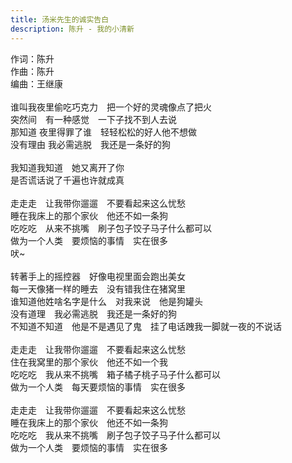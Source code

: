 ```yaml
---
title: 汤米先生的诚实告白
description: 陈升 - 我的小清新
---
```


作词：陈升<br />作曲：陈升<br />编曲：王继康<br /><br />谁叫我夜里偷吃巧克力　把一个好的灵魂像点了把火<br />突然间　有一种感觉　一下子找不到人去说<br />那知道 夜里得罪了谁　轻轻松松的好人他不想做<br />没有理由 我必需逃脱　我还是一条好的狗<br /><br />我知道我知道　她又离开了你<br />是否谎话说了千遍也许就成真<br /><br />走走走　让我带你遛遛　不要看起来这么忧愁<br />睡在我床上的那个家伙　他还不如一条狗<br />吃吃吃　从来不挑嘴　刷子包子饺子马子什么都可以<br />做为一个人类　要烦恼的事情　实在很多<br />吠~<br /><br />转著手上的摇控器　好像电视里面会跑出美女<br />每一天像猪一样的睡去　没有错我住在猪窝里<br />谁知道他姓啥名字是什么　对我来说　他是狗罐头<br />没有道理　我必需逃脱　我还是一条好的狗<br />不知道不知道　他是不是遇见了鬼　挂了电话跩我一脚就一夜的不说话<br /><br />走走走　让我带你遛遛　不要看起来这么忧愁<br />住在我窝里的那个家伙　他还不如一个我<br />吃吃吃　我从来不挑嘴　箱子橘子桃子马子什么都可以<br />做为一个人类　每天要烦恼的事情　实在很多<br /><br />走走走　让我带你遛遛　不要看起来这么忧愁<br />睡在我床上的那个家伙　他还不如一条狗<br />吃吃吃　我从来不挑嘴　刷子包子饺子马子什么都可以<br />做为一个人类　要烦恼的事情　实在很多